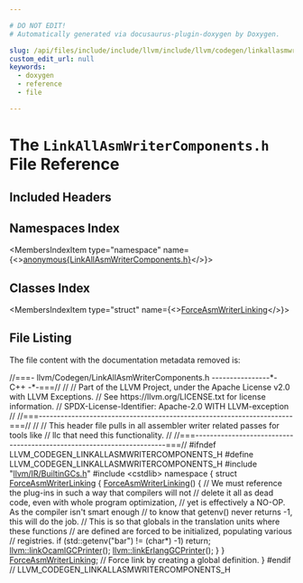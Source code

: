 ```yaml
---

# DO NOT EDIT!
# Automatically generated via docusaurus-plugin-doxygen by Doxygen.

slug: /api/files/include/include/llvm/include/llvm/codegen/linkallasmwritercomponents-h
custom_edit_url: null
keywords:
  - doxygen
  - reference
  - file

---
```





# The `LinkAllAsmWriterComponents.h` File Reference

<DoxygenPage pluginConfig={pluginConfig}>



## Included Headers

<IncludesList>
<IncludesListItem
  filePath="llvm/IR/BuiltinGCs.h"
  permalink="/docs/api/files/include/include/llvm/include/llvm/ir/builtingcs-h"
  isLocal="true" />
<IncludesListItem
  filePath="cstdlib"
  permalink=""
  isLocal="false" />
</IncludesList>

## Namespaces Index

<MembersIndex>

<MembersIndexItem
  type="namespace"
  name={<><a href="/docs/api/namespaces/anonymous-linkallasmwritercomponents-h-">anonymous&#123;LinkAllAsmWriterComponents.h&#125;</a></>}>
</MembersIndexItem>

</MembersIndex>

## Classes Index

<MembersIndex>

<MembersIndexItem
  type="struct"
  name={<><a href="/docs/api/structs/anonymous-namespace-linkallasmwritercomponents-h-/forceasmwriterlinking">ForceAsmWriterLinking</a></>}>
</MembersIndexItem>

</MembersIndex>


## File Listing

The file content with the documentation metadata removed is:

<ProgramListing>

<Link id="l00001" /><CodeLine lineNumber="1"><Highlight kind="comment">//===- llvm/Codegen/LinkAllAsmWriterComponents.h ----------------&#42;- C++ -&#42;-===//</Highlight><Highlight kind="normal"></Highlight></CodeLine>
<Link id="l00002" /><CodeLine lineNumber="2"><Highlight kind="normal"></Highlight><Highlight kind="comment">//</Highlight><Highlight kind="normal"></Highlight></CodeLine>
<Link id="l00003" /><CodeLine lineNumber="3"><Highlight kind="normal"></Highlight><Highlight kind="comment">// Part of the LLVM Project, under the Apache License v2.0 with LLVM Exceptions.</Highlight><Highlight kind="normal"></Highlight></CodeLine>
<Link id="l00004" /><CodeLine lineNumber="4"><Highlight kind="normal"></Highlight><Highlight kind="comment">// See https://llvm.org/LICENSE.txt for license information.</Highlight><Highlight kind="normal"></Highlight></CodeLine>
<Link id="l00005" /><CodeLine lineNumber="5"><Highlight kind="normal"></Highlight><Highlight kind="comment">// SPDX-License-Identifier: Apache-2.0 WITH LLVM-exception</Highlight><Highlight kind="normal"></Highlight></CodeLine>
<Link id="l00006" /><CodeLine lineNumber="6"><Highlight kind="normal"></Highlight><Highlight kind="comment">//</Highlight><Highlight kind="normal"></Highlight></CodeLine>
<Link id="l00007" /><CodeLine lineNumber="7"><Highlight kind="normal"></Highlight><Highlight kind="comment">//===----------------------------------------------------------------------===//</Highlight><Highlight kind="normal"></Highlight></CodeLine>
<Link id="l00008" /><CodeLine lineNumber="8"><Highlight kind="normal"></Highlight><Highlight kind="comment">//</Highlight><Highlight kind="normal"></Highlight></CodeLine>
<Link id="l00009" /><CodeLine lineNumber="9"><Highlight kind="normal"></Highlight><Highlight kind="comment">// This header file pulls in all assembler writer related passes for tools like</Highlight><Highlight kind="normal"></Highlight></CodeLine>
<Link id="l00010" /><CodeLine lineNumber="10"><Highlight kind="normal"></Highlight><Highlight kind="comment">// llc that need this functionality.</Highlight><Highlight kind="normal"></Highlight></CodeLine>
<Link id="l00011" /><CodeLine lineNumber="11"><Highlight kind="normal"></Highlight><Highlight kind="comment">//</Highlight><Highlight kind="normal"></Highlight></CodeLine>
<Link id="l00012" /><CodeLine lineNumber="12"><Highlight kind="normal"></Highlight><Highlight kind="comment">//===----------------------------------------------------------------------===//</Highlight><Highlight kind="normal"></Highlight></CodeLine>
<Link id="l00013" /><CodeLine lineNumber="13"><Highlight kind="normal"></Highlight></CodeLine>
<Link id="l00014" /><CodeLine lineNumber="14"><Highlight kind="normal"></Highlight><Highlight kind="preprocessor">#ifndef LLVM&#95;CODEGEN&#95;LINKALLASMWRITERCOMPONENTS&#95;H</Highlight><Highlight kind="normal"></Highlight></CodeLine>
<Link id="l00015" /><CodeLine lineNumber="15"><Highlight kind="normal"></Highlight><Highlight kind="preprocessor">#define LLVM&#95;CODEGEN&#95;LINKALLASMWRITERCOMPONENTS&#95;H</Highlight><Highlight kind="normal"></Highlight></CodeLine>
<Link id="l00016" /><CodeLine lineNumber="16"><Highlight kind="normal"></Highlight></CodeLine>
<Link id="l00017" /><CodeLine lineNumber="17"><Highlight kind="normal"></Highlight><Highlight kind="preprocessor">#include &quot;<a href="/docs/api/files/include/include/llvm/include/llvm/ir/builtingcs-h">llvm/IR/BuiltinGCs.h</a>&quot;</Highlight><Highlight kind="normal"></Highlight></CodeLine>
<Link id="l00018" /><CodeLine lineNumber="18"><Highlight kind="normal"></Highlight><Highlight kind="preprocessor">#include &lt;cstdlib&gt;</Highlight><Highlight kind="normal"></Highlight></CodeLine>
<Link id="l00019" /><CodeLine lineNumber="19"><Highlight kind="normal"></Highlight></CodeLine>
<Link id="l00020" /><CodeLine lineNumber="20" lineLink="/docs/api/namespaces/anonymous-linkallasmwritercomponents-h-"><Highlight kind="normal"></Highlight><Highlight kind="keyword">namespace </Highlight><Highlight kind="normal">&#123;</Highlight></CodeLine>
<Link id="l00021" /><CodeLine lineNumber="21" lineLink="/docs/api/structs/anonymous-namespace-linkallasmwritercomponents-h-/forceasmwriterlinking"><Highlight kind="normal">  </Highlight><Highlight kind="keyword">struct </Highlight><Highlight kind="normal"><a href="/docs/api/structs/anonymous-namespace-linkallasmwritercomponents-h-/forceasmwriterlinking/#a80639e251445fbfce76f508f9e8e8e9b">ForceAsmWriterLinking</a> &#123;</Highlight></CodeLine>
<Link id="l00022" /><CodeLine lineNumber="22" lineLink="/docs/api/structs/anonymous-namespace-linkallasmwritercomponents-h-/forceasmwriterlinking/#a80639e251445fbfce76f508f9e8e8e9b"><Highlight kind="normal">    <a href="/docs/api/structs/anonymous-namespace-linkallasmwritercomponents-h-/forceasmwriterlinking/#a80639e251445fbfce76f508f9e8e8e9b">ForceAsmWriterLinking</a>() &#123;</Highlight></CodeLine>
<Link id="l00023" /><CodeLine lineNumber="23"><Highlight kind="normal">      </Highlight><Highlight kind="comment">// We must reference the plug-ins in such a way that compilers will not</Highlight><Highlight kind="normal"></Highlight></CodeLine>
<Link id="l00024" /><CodeLine lineNumber="24"><Highlight kind="normal">      </Highlight><Highlight kind="comment">// delete it all as dead code, even with whole program optimization,</Highlight><Highlight kind="normal"></Highlight></CodeLine>
<Link id="l00025" /><CodeLine lineNumber="25"><Highlight kind="normal">      </Highlight><Highlight kind="comment">// yet is effectively a NO-OP. As the compiler isn&#39;t smart enough</Highlight><Highlight kind="normal"></Highlight></CodeLine>
<Link id="l00026" /><CodeLine lineNumber="26"><Highlight kind="normal">      </Highlight><Highlight kind="comment">// to know that getenv() never returns -1, this will do the job.</Highlight><Highlight kind="normal"></Highlight></CodeLine>
<Link id="l00027" /><CodeLine lineNumber="27"><Highlight kind="normal">      </Highlight><Highlight kind="comment">// This is so that globals in the translation units where these functions</Highlight><Highlight kind="normal"></Highlight></CodeLine>
<Link id="l00028" /><CodeLine lineNumber="28"><Highlight kind="normal">      </Highlight><Highlight kind="comment">// are defined are forced to be initialized, populating various</Highlight><Highlight kind="normal"></Highlight></CodeLine>
<Link id="l00029" /><CodeLine lineNumber="29"><Highlight kind="normal">      </Highlight><Highlight kind="comment">// registries.</Highlight><Highlight kind="normal"></Highlight></CodeLine>
<Link id="l00030" /><CodeLine lineNumber="30"><Highlight kind="normal">      </Highlight><Highlight kind="keywordflow">if</Highlight><Highlight kind="normal"> (std::getenv(</Highlight><Highlight kind="stringliteral">&quot;bar&quot;</Highlight><Highlight kind="normal">) != (</Highlight><Highlight kind="keywordtype">char</Highlight><Highlight kind="normal">&#42;) -1)</Highlight></CodeLine>
<Link id="l00031" /><CodeLine lineNumber="31"><Highlight kind="normal">        </Highlight><Highlight kind="keywordflow">return</Highlight><Highlight kind="normal">;</Highlight></CodeLine>
<Link id="l00032" /><CodeLine lineNumber="32"><Highlight kind="normal"></Highlight></CodeLine>
<Link id="l00033" /><CodeLine lineNumber="33"><Highlight kind="normal">      <a href="/docs/api/namespaces/llvm/#ab9662f6c26920237f3dd13a8f508039b">llvm::linkOcamlGCPrinter</a>();</Highlight></CodeLine>
<Link id="l00034" /><CodeLine lineNumber="34"><Highlight kind="normal">      <a href="/docs/api/namespaces/llvm/#a2e68a405a95c7bb76fcf4f73be046e8e">llvm::linkErlangGCPrinter</a>();</Highlight></CodeLine>
<Link id="l00035" /><CodeLine lineNumber="35"><Highlight kind="normal"></Highlight></CodeLine>
<Link id="l00036" /><CodeLine lineNumber="36"><Highlight kind="normal">    &#125;</Highlight></CodeLine>
<Link id="l00037" /><CodeLine lineNumber="37" lineLink="/docs/api/namespaces/anonymous-linkallasmwritercomponents-h-/#aebc5e31e068137578110af3990519f38"><Highlight kind="normal">  &#125; <a href="/docs/api/namespaces/anonymous-linkallasmwritercomponents-h-/#aebc5e31e068137578110af3990519f38">ForceAsmWriterLinking</a>; </Highlight><Highlight kind="comment">// Force link by creating a global definition.</Highlight><Highlight kind="normal"></Highlight></CodeLine>
<Link id="l00038" /><CodeLine lineNumber="38"><Highlight kind="normal">&#125;</Highlight></CodeLine>
<Link id="l00039" /><CodeLine lineNumber="39"><Highlight kind="normal"></Highlight></CodeLine>
<Link id="l00040" /><CodeLine lineNumber="40"><Highlight kind="normal"></Highlight><Highlight kind="preprocessor">#endif </Highlight><Highlight kind="comment">// LLVM&#95;CODEGEN&#95;LINKALLASMWRITERCOMPONENTS&#95;H</Highlight><Highlight kind="normal"></Highlight></CodeLine>

</ProgramListing>


</DoxygenPage>
